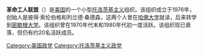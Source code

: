'''革命工人联盟'''（{{lang-en|Revolutionary Workers League}}）是[[美国|美国]]的一个小型[[托洛茨基主义|托洛茨基主义]]组织。该组织成立于1976年，创始人是彼得·索伦伯格和列兰德·桑德森，这两个人曾在[[哈佛大学|哈佛大学]]就读，后来转学到[[密歇根大学|密歇根大学]]。该组织曾在1970年代末和1980年代初一度活跃。该组织现已衰落，但仍有约20名活跃成员。
{{美國現存共產黨}}
[[Category:美国政党|Category:美国政党]]
[[Category:托洛茨基主义政党|Category:托洛茨基主义政党]]